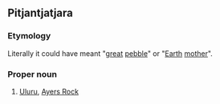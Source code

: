 {{also|Uluru}}
==Pitjantjatjara==

===Etymology===
Literally it could have meant "[[great]] [[pebble]]" or "[[Earth]] [[mother]]".

===Proper noun===
{{head|pjt|proper noun}}

# [[Uluru]], [[Ayers Rock]]

{{topics|pjt|Geology|Australia}}